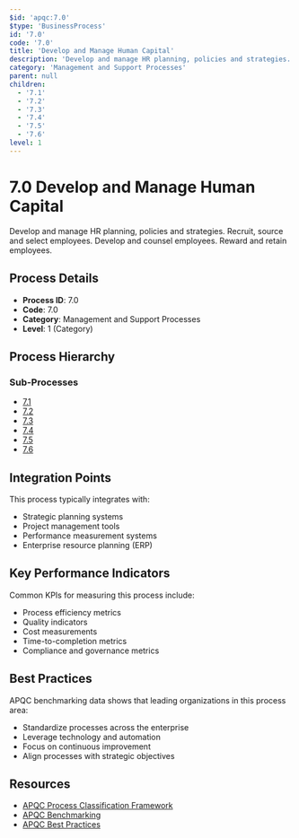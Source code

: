 ```yaml
---
$id: 'apqc:7.0'
$type: 'BusinessProcess'
id: '7.0'
code: '7.0'
title: 'Develop and Manage Human Capital'
description: 'Develop and manage HR planning, policies and strategies. Recruit, source and select employees. Develop and counsel employees. Reward and retain employees.'
category: 'Management and Support Processes'
parent: null
children:
  - '7.1'
  - '7.2'
  - '7.3'
  - '7.4'
  - '7.5'
  - '7.6'
level: 1
---
```


# 7.0 Develop and Manage Human Capital

Develop and manage HR planning, policies and strategies. Recruit, source and select employees. Develop and counsel employees. Reward and retain employees.

## Process Details

- **Process ID**: 7.0
- **Code**: 7.0
- **Category**: Management and Support Processes
- **Level**: 1 (Category)

## Process Hierarchy

### Sub-Processes

- [7.1](7.1.mdx)
- [7.2](7.2.mdx)
- [7.3](7.3.mdx)
- [7.4](7.4.mdx)
- [7.5](7.5.mdx)
- [7.6](7.6.mdx)

## Integration Points

This process typically integrates with:

- Strategic planning systems
- Project management tools
- Performance measurement systems
- Enterprise resource planning (ERP)

## Key Performance Indicators

Common KPIs for measuring this process include:

- Process efficiency metrics
- Quality indicators
- Cost measurements
- Time-to-completion metrics
- Compliance and governance metrics

## Best Practices

APQC benchmarking data shows that leading organizations in this process area:

- Standardize processes across the enterprise
- Leverage technology and automation
- Focus on continuous improvement
- Align processes with strategic objectives

## Resources

- [APQC Process Classification Framework](https://www.apqc.org/process-frameworks)
- [APQC Benchmarking](https://www.apqc.org/benchmarking)
- [APQC Best Practices](https://www.apqc.org/best-practices)
